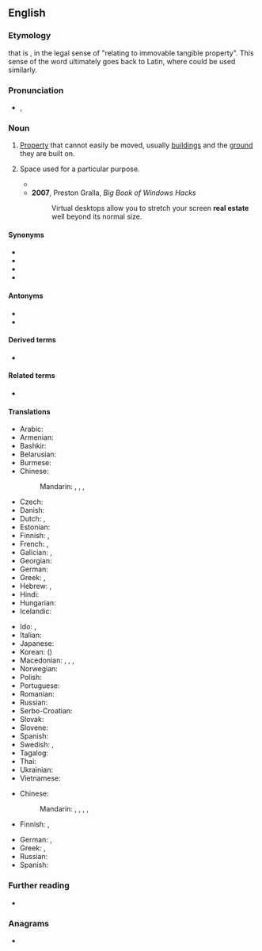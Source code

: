 {{also|real-estate}}
==English==
{{wikipedia}}

===Etymology===
{{m|en|[[estate|Estate]]}} that is {{m|en|real}}, in the legal sense of "relating to immovable tangible property". This sense of the word ultimately goes back to Latin, where {{m|la|reālis}} could be used similarly.

===Pronunciation===
* {{enPR|/rēl' əstāt"/}}, {{IPA|/ˈɹiːl əˌsteɪt/|lang=en}}

===Noun===
{{en-noun|-}}

# [[property|Property]] that cannot easily be moved, usually [[building]]s and the [[ground]] they are built on.
#: {{ux|en|They failed to find any investors for the construction of new '''real estate''' on the north side.}}
#: {{ux|en|It's free '''real estate'''.}}
# {{lb|en|informal}} Space used for a particular purpose.
#* {{quote-book|lang=en|title=Ontario|page=6|url=https://books.google.com/books?isbn=0920620329|author=J. A. Kraulis|year=1982|passage=The "Golden Horseshoe", the commercial and industrial end of Lake Ontario, is the most crowded '''real estate''' in Canada.}}
#* '''2007''', Preston Gralla, ''Big Book of Windows Hacks''
#*: Virtual desktops allow you to stretch your screen '''real estate''' well beyond its normal size.

====Synonyms====
* {{l|en|immovable}}
* {{l|en|immovable property}}
* {{l|en|realty}}
* {{l|en|real property}}

====Antonyms====
* {{l|en|personalty}}
* {{l|en|chattels}}

====Derived terms====
* {{l|en|real-estate}}

====Related terms====
* {{l|en|realtor}}

====Translations====
{{trans-top|property that cannot easily be moved}}
* Arabic: {{t+|ar|عَقَار|m}}
* Armenian: {{t+|hy|անշարժ գույք}}
* Bashkir: {{t|ba|күсемһеҙ мөлкәт|sc=Cyrl}}
* Belarusian: {{t|be|нерухо́масць|f}}
* Burmese: {{t+|my|ထာဝရဥစ္စာ}}
* Chinese:
*: Mandarin: {{t+|cmn|不動產|tr=|sc=Hani}}, {{t+|cmn|不动产|tr=bùdòngchǎn|sc=Hani}}, {{t+|cmn|房地產|sc=Hani}}, {{t+|cmn|房地产|tr=fángdìchǎn|sc=Hani}}
* Czech: {{t+|cs|nemovitost|f}}
* Danish: {{t|da|fast ejendom|c}}
* Dutch: {{t+|nl|onroerend goed|n}}, {{t+|nl|immobiliën|m-p}}
* Estonian: {{t|et|kinnisvara}}
* Finnish: {{t+|fi|kiinteistö}}, {{t+|fi|maaomaisuus}}
* French: {{t+|fr|immeuble|m}}, {{t+|fr|bien immeuble|m}}
* Galician: {{t|gl|ben inmóbel|m}}, {{t|gl|ben raíz|m}}
* Georgian: {{t|ka|უძრავი ქონება}}
* German: {{t+|de|Immobilie|f}}
* Greek: {{t+|el|ακίνητο|n}}, {{t+|el|ακίνητη περιουσία|f}}
* Hebrew: {{t|he|נכסי דלא ניידי|m-p|tr=nikhséi deló naydéy|sc=Hebr}}, {{qualifier|acronym}} {{t|he|נדל״ן|m-p|tr=nadlán}}
* Hindi: {{t|hi|भू-संपदा|f}}
* Hungarian: {{t+|hu|ingatlan}}
* Icelandic: {{t+|is|fasteign|f}}
{{trans-mid}}
* Ido: {{t|io|terhavajo}}, {{t+|io|imoblo}}
* Italian: {{t|it|bene immobile|m}}
* Japanese: {{t+|ja|不動産|tr=ふどうさん, fudōsan}}
* Korean: {{t+|ko|부동산}} ({{t+|ko|不動產}})
* Macedonian: {{qualifier|for a particular property}} {{t|mk|недвижнина|f|tr=nedvížnina}}, {{t|mk|недвижност|f|tr=nédvížnost}}, {{qualifier|real estate in general}} {{t|mk|недвижнини|p|tr=nedvížnini}}, {{t|mk|недвижности|p|tr=nedvížnosti}}
* Norwegian: {{t|no|fast eiendom}}
* Polish: {{t+|pl|nieruchomość|f}}
* Portuguese: {{t+|pt|imóvel|m}}
* Romanian: {{t+|ro|imobil|n}}
* Russian: {{t+|ru|недви́жимость|f}}
* Serbo-Croatian: {{t+|sh|nekretnine|f-p}}
* Slovak: {{t|sk|nehnuteľnosť|f}}
* Slovene: {{t|sl|nepremičnine|f-p}}
* Spanish: {{t|es|bien inmueble|m}} {{t+|es|bien raíz|m}}
* Swedish: {{t+|sv|fast egendom|c}}, {{t+|sv|fastighet|c}}
* Tagalog: {{t|tl|pingkas}}
* Thai: {{t+|th|อสังหาริมทรัพย์}}
* Ukrainian: {{t|uk|нерухо́мість|f}}
* Vietnamese: {{t+|vi|bất động sản}}
{{trans-bottom}}

{{trans-top|space used for a particular purpose}}
* Chinese:
*: Mandarin: {{t+|cmn|地方|tr=dìfang}}, {{t+|cmn|空間}}, {{t+|cmn|空间|tr=kōngjiān}}, {{t|cmn|餘地}}, {{t+|cmn|余地|tr=yúdì}}
* Finnish: {{t+|fi|tila}}, {{t+|fi|alue}}
{{trans-mid}}
* German: {{t+|de|Spielraum|m}}, {{t+|de|Platz|m}}
* Greek: {{t|el|διαθέσιμος χώρος|m}}, {{t+|el|χώρος|m}}
* Russian: {{t-needed|ru}}
* Spanish: {{t-needed|es}}
{{trans-bottom}}

===Further reading===
* {{R:OneLook}}

===Anagrams===
* {{anagrams|en|a=aaeeelrstt|etersalate}}